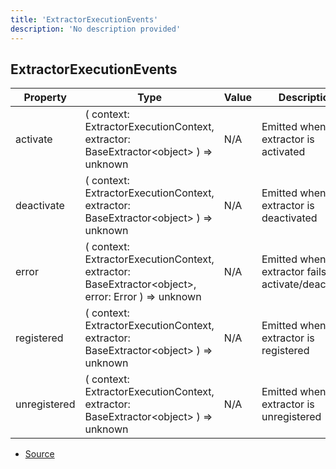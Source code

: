 ```yaml
---
title: 'ExtractorExecutionEvents'
description: 'No description provided'
---
```


## ExtractorExecutionEvents

| Property     | Type                                                                                               | Value | Description                                           |
| ------------ | -------------------------------------------------------------------------------------------------- | ----- | ----------------------------------------------------- |
| activate     | ( context: ExtractorExecutionContext, extractor: BaseExtractor\<object> ) => unknown               | N/A   | Emitted when a extractor is activated                 |
| deactivate   | ( context: ExtractorExecutionContext, extractor: BaseExtractor\<object> ) => unknown               | N/A   | Emitted when a extractor is deactivated               |
| error        | ( context: ExtractorExecutionContext, extractor: BaseExtractor\<object>, error: Error ) => unknown | N/A   | Emitted when a extractor fails to activate/deactivate |
| registered   | ( context: ExtractorExecutionContext, extractor: BaseExtractor\<object> ) => unknown               | N/A   | Emitted when a extractor is registered                |
| unregistered | ( context: ExtractorExecutionContext, extractor: BaseExtractor\<object> ) => unknown               | N/A   | Emitted when a extractor is unregistered              |

- [Source](https://github.com/androz2091/discord-player/blob/ce04b3f4c6671029ce4d4aa9090e56ac7e7f5666/packages/discord-player/src/extractors/ExtractorExecutionContext.ts#L17)

